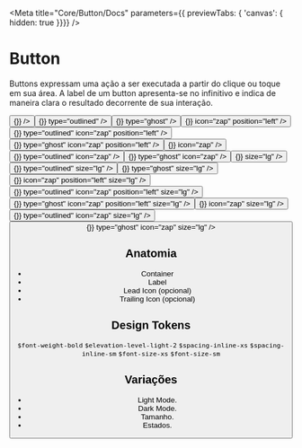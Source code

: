 
<Meta
  title="Core/Button/Docs"
  parameters={{ previewTabs: { 'canvas': { hidden: true }}}}
/>

# Button
Buttons expressam uma ação a ser executada a partir do clique ou toque em sua área. A label de um button apresenta-se no infinitivo e indica de maneira clara o resultado decorrente de sua interação.

<Canvas>
  <Button
    label="label"
    onClick={() => {}}
  />
  <Button
    label="label"
    onClick={() => {}}
    type="outlined"
  />
  <Button
    label="label"
    onClick={() => {}}
    type="ghost"
  />
  <Button
    label="label"
    onClick={() => {}}
    icon="zap"
    position="left"
  />
  <Button
    label="label"
    onClick={() => {}}
    type="outlined"
    icon="zap"
    position="left"
  />
  <Button
    label="label"
    onClick={() => {}}
    type="ghost"
    icon="zap"
    position="left"
  />
  <Button
    label=""
    onClick={() => {}}
    icon="zap"
  />
  <Button
    label=""
    onClick={() => {}}
    type="outlined"
    icon="zap"
  />
  <Button
    label=""
    onClick={() => {}}
    type="ghost"
    icon="zap"
  />
  <Button
    label="label"
    onClick={() => {}}
    size="lg"
  />
  <Button
    label="label"
    onClick={() => {}}
    type="outlined"
    size="lg"
  />
  <Button
    label="label"
    onClick={() => {}}
    type="ghost"
    size="lg"
  />
  <Button
    label="label"
    onClick={() => {}}
    icon="zap"
    position="left"
    size="lg"
  />
  <Button
    label="label"
    onClick={() => {}}
    type="outlined"
    icon="zap"
    position="left"
    size="lg"
  />
  <Button
    label="label"
    onClick={() => {}}
    type="ghost"
    icon="zap"
    position="left"
    size="lg"
  />
  <Button
    label=""
    onClick={() => {}}
    icon="zap"
    size="lg"
  />
  <Button
    label=""
    onClick={() => {}}
    type="outlined"
    icon="zap"
    size="lg"
  />
  <Button
    label=""
    onClick={() => {}}
    type="ghost"
    icon="zap"
    size="lg"
  />
</Canvas>

## Anatomia
* Container
* Label
* Lead Icon (opcional)
* Trailing Icon (opcional)

## Design Tokens
`$font-weight-bold`
`$elevation-level-light-2`
`$spacing-inline-xs`
`$spacing-inline-sm`
`$font-size-xs`
`$font-size-sm`

## Variações
* Light Mode.
* Dark Mode.
* Tamanho.
* Estados.